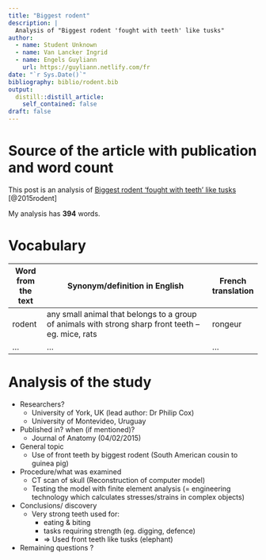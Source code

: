 ```yaml
---
title: "Biggest rodent"
description: |
  Analysis of "Biggest rodent 'fought with teeth' like tusks"
author:
  - name: Student Unknown
  - name: Van Lancker Ingrid
  - name: Engels Guyliann
    url: https://guyliann.netlify.com/fr
date: "`r Sys.Date()`"
bibliography: biblio/rodent.bib
output:
  distill::distill_article:
    self_contained: false
draft: false
---
```


# Source of the article with publication and word count

This post is an analysis of [Biggest rodent 'fought with teeth' like tusks](https://www.bbc.com/news/science-environment-31111843) [@2015rodent]

My analysis has **394** words.

# Vocabulary

| Word from the text | Synonym/definition in English | French translation |
|--------------------|----------------------------------------------------------------------------------------------------|--------------------|
| rodent | any small animal that belongs to a group of animals with strong sharp front teeth – eg. mice, rats | rongeur |
| ... | ... | ... |

# Analysis of the study

- Researchers? 
    + University of York, UK (lead author: Dr Philip Cox)
    + University of Montevideo, Uruguay

- Published in? when (if mentioned)?
    + Journal of Anatomy (04/02/2015) 

- General topic
    + Use of front teeth by biggest rodent (South American cousin to guinea pig) 
- Procedure/what was examined
    + CT scan of skull (Reconstruction of computer model)
    + Testing the model with finite element analysis (= engineering technology which calculates stresses/strains in complex objects)
    
- Conclusions/ discovery
    + Very strong teeth used for:
         + eating & biting
         + tasks requiring strength (eg. digging, defence)
         + => Used front teeth like tusks  (elephant)

- Remaining questions ? 






